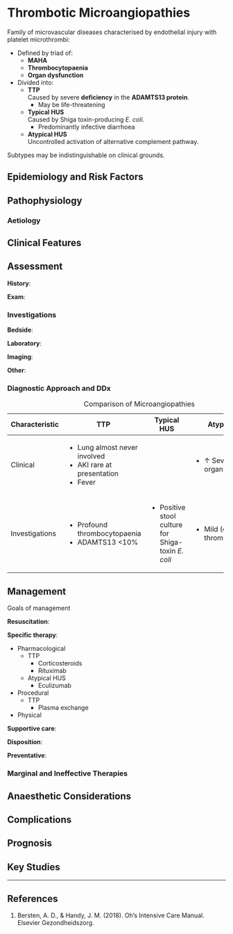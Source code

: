 # Thrombotic Microangiopathies {#sec-ttp}

Family of microvascular diseases characterised by endothelial injury with platelet microthrombi:

* Defined by triad of:
	* **MAHA**
	* **Thrombocytopaenia**
	* **Organ dysfunction**
* Divided into:
	* **TTP**\
	Caused by severe **deficiency** in the **ADAMTS13 protein**.
		* May be life-threatening
	* **Typical HUS**\
	Caused by Shiga toxin-producing *E. coli*.
		* Predominantly infective diarrhoea
	* **Atypical HUS**\
	Uncontrolled activation of alternative complement pathway.

:::column-margin
Subtypes may be indistinguishable on clinical grounds.
:::


## Epidemiology and Risk Factors

## Pathophysiology

### Aetiology

## Clinical Features

## Assessment

**History**:

**Exam**:

### Investigations

**Bedside**:

**Laboratory**:

**Imaging**:

**Other**:

### Diagnostic Approach and DDx

: Comparison of Microangiopathies

+----------------+------------------------------+----------------------------------------------------+-----------------------------------+
| Characteristic | TTP                          | Typical HUS                                        | Atypical HUS                      |
+================+==============================+====================================================+===================================+
| Clinical       | * Lung almost never involved |                                                    | * ↑ Severity of organ involvement |
|                | * AKI rare at presentation   |                                                    |                                   |
|                | * Fever                      |                                                    |                                   |
+----------------+------------------------------+----------------------------------------------------+-----------------------------------+
| Investigations | * Profound thrombocytopaenia | * Positive stool culture for Shiga-toxin *E. coli* | * Mild (or no) thrombocytopaenia  |
|                | * ADAMTS13 <10%              |                                                    |                                   |
+----------------+------------------------------+----------------------------------------------------+-----------------------------------+

## Management

:::priority
Goals of management
:::

**Resuscitation**:

**Specific therapy**:

* Pharmacological
	* TTP
		* Corticosteroids
		* Rituximab
	* Atypical HUS
		* Eculizumab
* Procedural
	* TTP
		* Plasma exchange
* Physical

**Supportive care**:

**Disposition**:

**Preventative**:


### Marginal and Ineffective Therapies

## Anaesthetic Considerations

## Complications

## Prognosis

## Key Studies


---

## References

1. Bersten, A. D., & Handy, J. M. (2018). Oh’s Intensive Care Manual. Elsevier Gezondheidszorg.